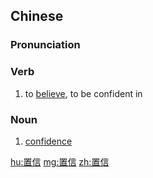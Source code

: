 ==Chinese==
{{zh-forms}}

===Pronunciation===
{{zh-pron
|m=zhìxìn
|c=zi3 seon3
|cat=v,n
}}

===Verb===
{{zh-verb}}

# to [[believe]], to be confident in

===Noun===
{{zh-noun}}

# [[confidence]]

[[hu:置信]]
[[mg:置信]]
[[zh:置信]]